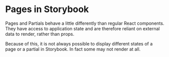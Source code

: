 <Meta
  title="page/Introduction"
/>

# Pages in Storybook

Pages and Partials behave a little differently than regular React components. They have access to application state and are therefore
reliant on external data to render, rather than props.

Because of this, it is not always possible to display different states of a page or a partial in Storybook. In fact some may not render at all.